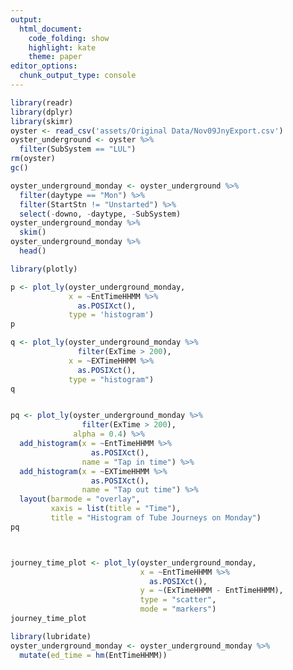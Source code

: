 ```yaml
---
output: 
  html_document:
    code_folding: show
    highlight: kate
    theme: paper
editor_options:
  chunk_output_type: console
---
```


```r
library(readr)
library(dplyr)
library(skimr)
oyster <- read_csv('assets/Original Data/Nov09JnyExport.csv') 
oyster_underground <- oyster %>% 
  filter(SubSystem == "LUL")
rm(oyster)
gc()

oyster_underground_monday <- oyster_underground %>% 
  filter(daytype == "Mon") %>% 
  filter(StartStn != "Unstarted") %>% 
  select(-downo, -daytype, -SubSystem)
oyster_underground_monday %>% 
  skim()
oyster_underground_monday %>% 
  head()
```


```r
library(plotly)

p <- plot_ly(oyster_underground_monday,
             x = ~EntTimeHHMM %>% 
               as.POSIXct(),
             type = 'histogram')
p

q <- plot_ly(oyster_underground_monday %>% 
               filter(ExTime > 200),
             x = ~EXTimeHHMM %>% 
               as.POSIXct(),
             type = "histogram")
q


pq <- plot_ly(oyster_underground_monday %>% 
                filter(ExTime > 200),
              alpha = 0.4) %>% 
  add_histogram(x = ~EntTimeHHMM %>% 
                  as.POSIXct(),
                name = "Tap in time") %>% 
  add_histogram(x = ~EXTimeHHMM %>% 
                  as.POSIXct(),
                name = "Tap out time") %>% 
  layout(barmode = "overlay",
         xaxis = list(title = "Time"),
         title = "Histogram of Tube Journeys on Monday")
pq



journey_time_plot <- plot_ly(oyster_underground_monday,
                             x = ~EntTimeHHMM %>% 
                               as.POSIXct(),
                             y = ~(ExTimeHHMM - EntTimeHHMM),
                             type = "scatter",
                             mode = "markers")
journey_time_plot
```

```r
library(lubridate)
oyster_underground_monday <- oyster_underground_monday %>% 
  mutate(ed_time = hm(EntTimeHHMM))

```

